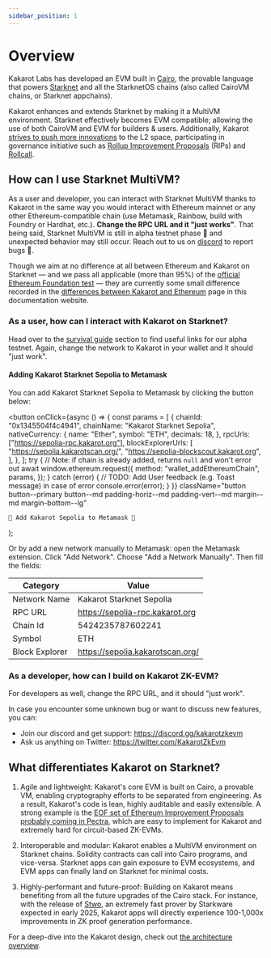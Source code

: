 ```yaml
---
sidebar_position: 1
---
```


# Overview

Kakarot Labs has developed an EVM built in [Cairo](https://www.cairo-lang.org/),
the provable language that powers [Starknet](https://starkware.co/starknet/) and
all the StarknetOS chains (also called CairoVM chains, or Starknet appchains).

Kakarot enhances and extends Starknet by making it a MultiVM environment.
Starknet effectively becomes EVM compatible; allowing the use of both CairoVM
and EVM for builders & users. Additionally, Kakarot
[strives to push more innovations](https://ethcc.io/archive/Kakarot-zkEVM-beyond-ethereum-compatibility)
to the L2 space, participating in governance initiative such as
[Rollup Improvement Proposals](https://github.com/ethereum/RIPs) (RIPs) and
[Rollcall](https://github.com/ethereum/pm/issues/1071#issuecomment-2221171582).

## How can I use Starknet MultiVM?

As a user and developer, you can interact with Starknet MultiVM thanks to
Kakarot in the same way you would interact with Ethereum mainnet or any other
Ethereum-compatible chain (use Metamask, Rainbow, build with Foundry or Hardhat,
etc.). **Change the RPC URL and it "just works"**. That being said, Starknet
MultiVM is still in alpha testnet phase 🚧 and unexpected behavior may still
occur. Reach out to us on [discord](https://discord.gg/kakarotzkevm) to report
bugs 🐛.

Though we aim at no difference at all between Ethereum and Kakarot on Starknet —
and we pass all applicable (more than 95%) of the
[official Ethereum Foundation test](https://github.com/ethereum/tests) — they
are currently some small difference recorded in the
[differences between Kakarot and Ethereum](./architecture/differences) page in
this documentation website.

### As a user, how can I interact with Kakarot on Starknet?

Head over to the [survival guide](./survival-guide) section to find useful links
for our alpha testnet. Again, change the network to Kakarot in your wallet and
it should "just work".

#### Adding Kakarot Starknet Sepolia to Metamask

You can add Kakarot Starknet Sepolia to Metamask by clicking the button below:

  <button
    onClick={async () => {
      const params = [
        {
          chainId: "0x1345504f4c4941",
          chainName: "Kakarot Starknet Sepolia",
          nativeCurrency: {
            name: "Ether",
            symbol: "ETH",
            decimals: 18,
          },
          rpcUrls: ["https://sepolia-rpc.kakarot.org"],
          blockExplorerUrls: [
            "https://sepolia.kakarotscan.org/",
            "https://sepolia-blockscout.kakarot.org",
          ],
        },
      ];
      try {
        // Note: if chain is already added, returns `null` and won't error out
        await window.ethereum.request({
          method: "wallet_addEthereumChain",
          params,
        });
      } catch (error) {
        // TODO: Add User feedback (e.g. Toast message) in case of error
        console.error(error);
      }
    }}
    className="button button--primary button--md padding-horiz--md padding-vert--md margin--md margin-bottom--lg"
  >
    🦊 Add Kakarot Sepolia to Metamask 🦊
  </button>
);

<AddKakarotNetwork />

Or by add a new network manually to Metamask: open the Metamask extension. Click
"Add Network". Choose "Add a Network Manually". Then fill the fields:

| Category       | Value                            |
| -------------- | -------------------------------- |
| Network Name   | Kakarot Starknet Sepolia         |
| RPC URL        | https://sepolia-rpc.kakarot.org  |
| Chain Id       | 5424235787602241                 |
| Symbol         | ETH                              |
| Block Explorer | https://sepolia.kakarotscan.org/ |

### As a developer, how can I build on Kakarot ZK-EVM?

For developers as well, change the RPC URL, and it should "just work".

In case you encounter some unknown bug or want to discuss new features, you can:

- Join our discord and get support: https://discord.gg/kakarotzkevm
- Ask us anything on Twitter: https://twitter.com/KakarotZkEvm

## What differentiates Kakarot on Starknet?

1. Agile and lightweight: Kakarot's core EVM is built on Cairo, a provable VM,
   enabling cryptography efforts to be separated from engineering. As a result,
   Kakarot's code is lean, highly auditable and easily extensible. A strong
   example is the
   [EOF set of Ethereum Improvement Proposals probably coming in Pectra](https://x.com/_weidai/status/1816019532890444216),
   which are easy to implement for Kakarot and extremely hard for circuit-based
   ZK-EVMs.

2. Interoperable and modular: Kakarot enables a MultiVM environment on Starknet
   chains. Solidity contracts can call into Cairo programs, and vice-versa.
   Starknet apps can gain exposure to EVM ecosystems, and EVM apps can finally
   land on Starknet for minimal costs.

3. Highly-performant and future-proof: Building on Kakarot means benefiting from
   all the future upgrades of the Cairo stack. For instance, with the release of
   [Stwo](https://github.com/starkware-libs/stwo), an extremely fast prover by
   Starkware expected in early 2025, Kakarot apps will directly experience
   100-1,000x improvements in ZK proof generation performance.

For a deep-dive into the Kakarot design, check out
[the architecture overview](./architecture/understanding-zkevm).
